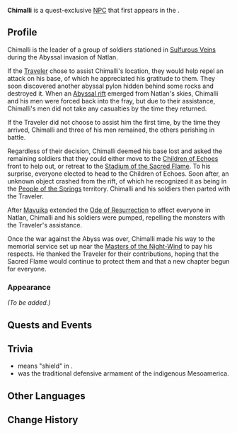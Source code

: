 {{Character Infobox
|type             = Quest NPC
|image            = NPC Chimalli.png
|realname         = <!-- Optional, if different from in-game name -->
|deceased         = <!-- Past (for deceased prior to events of the game) or free response -->
|region           = Natlan
|location         = Natlan
|affiliation      = Children of Echoes
|title            = 

|ancestry         = <!-- Clan/family -->
|father           = 
|mother           = 
|spouse           = 
|sibling          = 
|child            = 
|relative         = 

|voiceEN          = 
|voiceCN          = 
|voiceJP          = 
|voiceKR          = 
}}
'''Chimalli''' is a quest-exclusive [[NPC]] that first appears in the {{Quest|The Surging Darkness}}.
<!--
==Location==
{{subst:#tag:gallery|
NPC Location {{subst:#titleparts:{{subst:PAGENAME}}}}.png{{subst:!}}{{subst:#titleparts:{{subst:PAGENAME}}}}'s location
NPC Location {{subst:#titleparts:{{subst:PAGENAME}}}} Context.png{{subst:!}}Additional context
}}
-->
==Profile==
<!--Detailed story/lore information goes here.-->
Chimalli is the leader of a group of soldiers stationed in [[Sulfurous Veins]] during the Abyssal invasion of Natlan.

If the [[Traveler]] chose to assist Chimalli's location, they would help repel an attack on his base, of which he appreciated his gratitude to them. They soon discovered another abyssal pylon hidden behind some rocks and destroyed it. When an [[Gosoythoth|Abyssal rift]] emerged from Natlan's skies, Chimalli and his men were forced back into the fray, but due to their assistance, Chimalli's men did not take any casualties by the time they returned.

If the Traveler did not choose to assist him the first time, by the time they arrived, Chimalli and three of his men remained, the others perishing in battle.

Regardless of their decision, Chimalli deemed his base lost and asked the remaining soldiers that they could either move to the [[Children of Echoes]] front to help out, or retreat to the [[Stadium of the Sacred Flame]]. To his surprise, everyone elected to head to the Children of Echoes. Soon after, an unknown object crashed from the rift, of which he recognized it as being in the [[People of the Springs]] territory. Chimalli and his soldiers then parted with the Traveler.

After [[Mavuika]] extended the [[Ode of Resurrection]] to affect everyone in Natlan, Chimalli and his soldiers were pumped, repelling the monsters with the Traveler's assistance.

Once the war against the Abyss was over, Chimalli made his way to the memorial service set up near the [[Masters of the Night-Wind]] to pay his respects. He thanked the Traveler for their contributions, hoping that the Sacred Flame would continue to protect them and that a new chapter begun for everyone.

===Appearance===
<!--Keep appearance section short and concise. Limit to 2 paragraphs with 3-4 sentences each.-->
''(To be added.)''

==Quests and Events==
{{Quests and Events}}
<!--
==Idle Quotes==
{{Dialogue Start}}
:{{DIcon|Idle}} {{Tx}}
::{{A|VO {{subst:#titleparts:{{subst:PAGENAME}}}} 01.ogg}} "{{Tx}}"
{{Dialogue End}}

==Dialogue==
{{Dialogue Start}}
:'''{{subst:#titleparts:{{subst:PAGENAME}}}}:''' 
:{{DIcon}}
{{Dialogue End}}

==Event Dialogue==
===Event Name===
{{Dialogue Start}}
:'''{{subst:#titleparts:{{subst:PAGENAME}}}}:'''
{{Dialogue End}}
-->
==Trivia==
* ''{{w|Chimalli}}'' means "shield" in {{w|Nahuatl}}.
* ''{{w|Chīmalli}}'' was the traditional defensive armament of the indigenous Mesoamerica.

==Other Languages==
{{Other Languages|default_hidden=1
|en       = Chimalli
|zhs      = 奇马利
|zhs_rm   = Qímǎlì
|zht      = 奇馬利
|zht_rm   = Qímǎlì
|ja       = チマリ
|ja_rm    = Chimari
|ko       = 치말리
|es       = Chimalli
|fr       = Chimalli
|ru       = Чималли
|th       = Chimalli
|vi       = Chimalli
|de       = Chimalli
|id       = Chimalli
|pt       = Chimalli
|tr       = Chimalli
|it       = Chimalli
}}

==Change History==
{{Change History|<!-- Version number -->}}
<!--
==References==
{{Reflist}}
-->